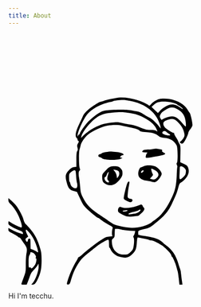```yaml
---
title: About
---
```


<div className="flex flex-col items-center">
                <svg
                    xmlns="http://www.w3.org/2000/svg"
                    version="1.0"
                    fill="none"
                    viewBox="0 0 447.000000 447.000000"
                    width={200}
                    height={200}
                    className="rounded-full mt-6 dark:bg-gray-100"
                    preserveAspectRatio="xMidYMid meet"
                >
                    <g
                        transform="translate(0.000000,447.000000) scale(0.100000,-0.100000)"
                        fill="#000000"
                        stroke="none"
                    >
                        <path
                            d="M1905 3329 c-22 -5 -65 -13 -95 -19 -30 -5 -81 -19 -112 -30 -32 -11
-63 -20 -70 -20 -7 0 -56 -30 -110 -66 -104 -70 -172 -137 -195 -194 -8 -19
-37 -82 -65 -139 -53 -111 -72 -190 -55 -228 6 -13 14 -23 19 -23 4 0 8 -9 8
-20 0 -11 7 -23 15 -26 13 -5 12 -12 -6 -43 -18 -32 -19 -43 -10 -76 8 -31 8
-44 -4 -62 -11 -17 -15 -54 -15 -151 l0 -129 -41 -6 c-30 -4 -53 -16 -81 -44
-70 -68 -81 -111 -54 -215 31 -122 54 -149 141 -171 l45 -12 55 -119 c49 -106
62 -126 126 -188 74 -70 183 -158 197 -158 5 0 26 -15 48 -33 21 -18 79 -55
127 -81 79 -43 88 -50 82 -70 -14 -40 -17 -116 -6 -130 9 -11 0 -14 -48 -18
-49 -3 -73 -12 -135 -51 -82 -50 -256 -184 -347 -266 -31 -28 -61 -51 -67 -51
-7 0 -12 -6 -13 -12 0 -7 -14 -33 -30 -58 -45 -70 -108 -206 -140 -303 -36
-111 -36 -119 -2 -115 24 3 28 11 53 99 43 151 130 309 211 384 41 37 85 74
234 193 64 51 186 122 210 122 12 0 15 -15 15 -70 0 -38 3 -70 8 -70 4 0 13
-14 21 -32 26 -58 90 -111 156 -130 106 -31 164 -19 231 48 58 57 71 89 79
202 4 50 10 92 14 92 22 0 189 -33 203 -41 10 -5 28 -9 40 -9 31 0 115 -40
185 -88 74 -50 173 -154 173 -181 0 -12 4 -21 9 -21 12 0 68 -127 81 -185 7
-27 15 -59 20 -70 5 -11 14 -71 21 -132 l12 -113 27 0 27 0 -8 58 c-7 49 -17
132 -23 183 -1 8 -7 28 -13 45 -6 16 -19 56 -29 89 -9 33 -23 71 -30 85 -7 14
-20 41 -28 60 -23 51 -96 137 -151 175 -26 19 -52 40 -59 48 -6 8 -32 28 -58
46 -58 39 -148 62 -341 89 -26 4 -48 10 -47 15 0 4 0 21 0 37 0 35 7 39 125
66 71 17 89 26 160 83 184 147 244 217 314 362 72 153 85 185 111 280 22 78
27 88 59 105 19 10 54 42 77 71 51 63 65 124 43 187 -13 36 -23 45 -78 71
l-63 30 3 146 c3 135 1 149 -19 183 -12 20 -22 42 -22 47 0 6 -17 36 -37 67
-20 31 -36 63 -34 70 1 7 -4 12 -11 10 -12 -2 -95 48 -145 89 -13 10 -27 34
-33 53 -13 46 10 70 89 94 77 23 114 11 181 -59 56 -60 87 -117 99 -183 8 -40
6 -52 -14 -87 -14 -22 -33 -46 -45 -53 -26 -16 -25 -28 1 -42 17 -9 25 -8 41
7 25 22 89 152 90 185 1 12 16 40 34 60 18 20 36 52 39 70 6 34 -35 215 -52
227 -5 3 -23 31 -41 61 -66 110 -235 188 -412 189 -62 1 -85 -4 -136 -28 -35
-16 -74 -44 -92 -67 -29 -35 -33 -37 -49 -22 -10 9 -47 30 -83 46 -169 78
-370 111 -505 81z m317 -64 c202 -49 360 -164 436 -317 22 -46 43 -101 47
-123 l6 -40 -18 23 c-64 82 -133 147 -187 174 -33 16 -81 45 -108 63 -29 21
-71 38 -106 45 -31 5 -82 15 -112 21 -93 18 -353 14 -470 -7 -64 -12 -140 -61
-266 -172 -56 -48 -174 -213 -174 -242 0 -5 -5 -10 -10 -10 -6 0 -15 -10 -20
-22 -8 -21 -9 -21 -9 -3 -2 61 95 280 166 375 55 74 183 158 305 198 53 18
106 32 118 32 12 0 31 6 43 12 26 15 153 27 217 21 25 -3 89 -15 142 -28z
m726 -26 c34 -11 62 -25 62 -30 0 -5 5 -9 11 -9 14 0 91 -61 85 -67 -3 -3 -20
6 -38 20 -81 61 -147 76 -216 51 -60 -23 -121 -63 -160 -108 l-31 -35 -57 54
-57 55 36 34 c55 52 106 67 212 61 54 -3 115 -13 153 -26z m37 -97 c115 -57
159 -123 171 -250 4 -41 3 -72 -2 -71 -5 0 -20 14 -34 30 -117 142 -167 168
-267 142 -32 -8 -73 -23 -91 -34 -18 -10 -35 -19 -37 -19 -3 0 -12 14 -20 30
-14 28 -14 33 1 66 17 36 53 64 135 108 48 25 91 25 144 -2z m-816 -83 c135
-23 200 -49 326 -131 73 -47 132 -117 150 -177 7 -23 7 -23 -16 -7 -17 11 -45
16 -99 16 -75 0 -80 1 -245 66 -33 13 -85 26 -115 30 -30 3 -93 15 -139 26
-77 19 -94 20 -195 10 -136 -14 -240 -49 -356 -121 -47 -29 -108 -76 -137
-104 l-52 -51 10 39 c16 55 96 170 171 241 131 125 195 155 378 172 151 14
184 13 319 -9z m-146 -223 c34 -8 89 -20 122 -26 127 -26 170 -40 187 -60 14
-18 34 -22 125 -30 112 -9 173 -30 221 -73 17 -15 42 -23 96 -28 109 -10 178
-54 220 -136 20 -40 24 -291 4 -311 -9 -9 -9 -18 0 -37 7 -15 10 -30 8 -34 -3
-4 -8 -72 -11 -152 -8 -197 -31 -289 -112 -446 -85 -166 -171 -276 -273 -346
-25 -17 -47 -33 -50 -36 -23 -26 -98 -63 -161 -79 -153 -40 -269 -38 -440 8
-78 21 -91 27 -178 88 -36 25 -106 72 -154 105 -170 115 -235 182 -296 302
-40 79 -45 98 -53 189 -4 56 -13 126 -18 157 -15 81 -13 130 6 143 12 10 13
17 4 41 -17 42 -19 302 -3 340 6 17 14 46 18 66 8 53 75 151 136 199 82 64
244 139 336 155 105 18 191 18 266 1z m788 -112 c7 -8 25 -22 41 -30 15 -8 28
-19 28 -25 0 -15 -87 -2 -122 19 -22 13 -24 18 -15 34 14 22 50 24 68 2z m321
-644 c28 -28 30 -36 25 -78 -4 -38 -12 -53 -46 -84 -60 -57 -71 -52 -67 30 2
37 4 88 5 115 1 44 3 47 27 47 15 0 38 -12 56 -30z m-1927 -137 c3 -54 11
-113 17 -131 5 -17 7 -46 3 -62 -5 -23 -12 -30 -31 -30 -38 0 -83 39 -90 77
-3 18 -10 36 -15 39 -5 3 -9 36 -9 74 0 65 1 69 35 99 20 17 46 31 59 31 23 0
24 -3 31 -97z m824 -965 c13 -4 69 -11 126 -15 l102 -6 -7 -34 c-5 -18 -14
-41 -21 -49 -10 -13 -10 -20 0 -35 17 -29 4 -179 -19 -217 -10 -17 -35 -43
-56 -58 -33 -25 -46 -29 -101 -28 -120 2 -200 82 -211 212 -4 49 -2 56 22 76
24 19 27 28 28 91 1 39 3 73 5 78 5 9 96 -1 132 -15z"
                        />
                        <path
                            d="M2575 2420 c-22 -5 -68 -9 -102 -9 -42 -1 -67 -6 -77 -17 -27 -26
-18 -34 37 -34 43 -1 49 -3 36 -13 -9 -7 -19 -29 -23 -49 -9 -47 -14 -47 189
-9 159 29 185 43 125 69 -23 11 -29 19 -25 32 5 16 -1 20 -32 25 -74 12 -88
13 -128 5z"
                        />
                        <path
                            d="M1737 2365 c-38 -6 -72 -16 -75 -22 -4 -6 -18 -13 -32 -14 -38 -6
-40 -46 -3 -55 15 -4 33 -13 38 -20 25 -32 251 -39 331 -10 39 14 39 14 12 21
-25 6 -25 8 -10 26 9 10 24 19 34 19 10 0 18 4 18 10 0 18 -59 40 -122 46 -35
2 -76 6 -93 8 -16 2 -61 -2 -98 -9z"
                        />
                        <path
                            d="M2405 2110 c-22 -11 -45 -19 -51 -20 -17 0 -44 -67 -44 -109 0 -68
51 -112 145 -125 28 -4 71 -13 96 -21 40 -11 50 -11 79 3 33 16 86 87 97 130
7 30 -36 92 -89 127 -54 36 -173 44 -233 15z m220 -79 c50 -34 59 -79 23 -118
-35 -38 -51 -43 -93 -32 l-37 11 30 31 c28 29 29 34 17 57 -7 14 -16 40 -20
58 -7 32 -6 34 16 27 13 -4 42 -19 64 -34z m-221 -6 c-9 -22 -44 -40 -44 -22
0 17 20 37 37 37 7 0 10 -7 7 -15z"
                        />
                        <path
                            d="M1821 2106 c-19 -6 -44 -22 -57 -36 -13 -14 -40 -42 -60 -63 -32 -33
-35 -42 -35 -93 0 -69 18 -100 78 -126 85 -38 168 -4 244 99 33 44 39 60 39
103 0 43 -5 55 -32 84 -28 29 -42 35 -88 39 -30 3 -70 0 -89 -7z m136 -80 c23
-21 22 -70 -2 -100 l-22 -28 -7 46 c-4 27 -18 59 -34 77 l-26 32 39 -7 c22 -4
46 -13 52 -20z m-183 -63 c-18 -59 -18 -87 1 -103 8 -7 15 -19 15 -27 0 -20
-39 -8 -62 19 -21 24 -24 68 -5 68 7 0 19 17 26 38 11 30 26 51 38 52 0 0 -5
-21 -13 -47z"
                        />
                        <path
                            d="M2114 1804 c-14 -32 -49 -176 -60 -244 -6 -32 1 -40 56 -68 53 -26
73 -28 90 -7 17 21 5 45 -22 45 -13 0 -31 7 -42 15 -16 12 -17 22 -11 87 4 40
13 100 20 133 7 33 10 63 8 68 -9 16 -25 5 -39 -29z"
                        />
                        <path
                            d="M2275 1399 c-87 -31 -205 -40 -258 -20 -35 14 -33 14 -51 -5 -9 -8
-16 -30 -16 -48 0 -28 6 -35 54 -63 98 -56 120 -59 276 -38 14 2 29 4 33 4 4
1 30 22 57 48 52 49 62 80 35 103 -8 7 -15 18 -15 25 0 10 -25 28 -33 24 -1 0
-38 -14 -82 -30z m75 -68 c0 -22 -62 -60 -108 -66 -26 -3 -59 -9 -74 -11 -14
-3 -29 -1 -32 5 -6 9 57 33 124 47 19 3 44 13 55 20 23 16 35 18 35 5z m-230
-10 c0 -12 -67 -24 -83 -14 -8 5 -2 10 18 14 45 10 65 10 65 0z"
                        />
                        <path
                            d="M0 1508 c0 -26 8 -42 36 -69 66 -63 128 -161 166 -263 38 -98 48
-156 28 -156 -21 0 -135 53 -177 81 -23 16 -44 29 -47 29 -3 0 -6 -14 -6 -30
0 -26 8 -35 53 -63 28 -19 79 -44 112 -56 86 -33 90 -36 93 -61 3 -19 0 -21
-15 -15 -10 4 -40 14 -68 22 -27 8 -78 31 -112 50 l-63 35 0 -30 c0 -27 7 -34
79 -71 43 -22 84 -47 91 -56 7 -8 18 -15 25 -15 7 0 23 -15 34 -32 12 -18 37
-55 56 -83 46 -65 51 -86 37 -167 -7 -38 -12 -127 -12 -198 0 -127 -1 -133
-40 -239 -22 -60 -40 -111 -40 -115 0 -3 22 -6 48 -6 l48 0 21 53 c12 28 29
77 39 107 12 38 32 69 63 100 25 25 55 61 66 80 l20 35 3 -48 c5 -72 -53 -235
-104 -297 l-26 -30 29 0 c32 0 55 29 96 120 43 95 57 168 58 307 0 98 -4 145
-19 198 -57 205 -117 307 -263 454 -14 14 -31 48 -38 75 -15 63 -80 188 -128
250 -21 27 -62 69 -90 94 l-53 45 0 -35z m379 -587 c54 -62 101 -156 132 -261
26 -90 25 -96 -12 -69 -18 12 -48 28 -68 35 l-36 12 -1 79 c-1 103 -1 103 -23
103 -14 0 -21 -8 -23 -27 -4 -36 -22 -39 -37 -6 -12 25 -10 29 15 49 l27 22
-22 44 c-22 47 -27 78 -12 78 5 0 32 -26 60 -59z m55 -351 c34 -13 69 -69 54
-87 -7 -9 -7 -13 1 -13 14 0 14 -32 0 -81 -17 -56 -89 -128 -89 -88 0 6 -9 9
-20 6 -19 -5 -20 0 -20 97 0 74 4 107 15 122 8 10 15 27 15 37 0 20 8 21 44 7z"
                        />
                    </g>
                </svg>
            </div>

Hi I'm tecchu.
